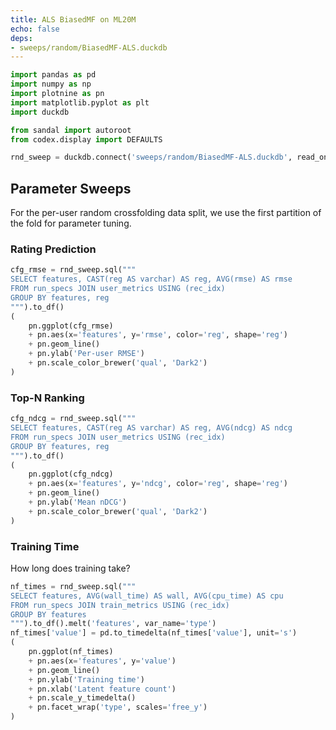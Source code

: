 ```yaml
---
title: ALS BiasedMF on ML20M
echo: false
deps:
- sweeps/random/BiasedMF-ALS.duckdb
---
```


```python
import pandas as pd
import numpy as np
import plotnine as pn
import matplotlib.pyplot as plt
import duckdb
```

```python
from sandal import autoroot
from codex.display import DEFAULTS
```

```python
rnd_sweep = duckdb.connect('sweeps/random/BiasedMF-ALS.duckdb', read_only=True)
```

## Parameter Sweeps

For the per-user random crossfolding data split, we use the first partition of
the fold for parameter tuning.

### Rating Prediction

```python
cfg_rmse = rnd_sweep.sql("""
SELECT features, CAST(reg AS varchar) AS reg, AVG(rmse) AS rmse
FROM run_specs JOIN user_metrics USING (rec_idx)
GROUP BY features, reg
""").to_df()
(
    pn.ggplot(cfg_rmse)
    + pn.aes(x='features', y='rmse', color='reg', shape='reg')
    + pn.geom_line()
    + pn.ylab('Per-user RMSE')
    + pn.scale_color_brewer('qual', 'Dark2')
)
```

### Top-N Ranking

```python
cfg_ndcg = rnd_sweep.sql("""
SELECT features, CAST(reg AS varchar) AS reg, AVG(ndcg) AS ndcg
FROM run_specs JOIN user_metrics USING (rec_idx)
GROUP BY features, reg
""").to_df()
(
    pn.ggplot(cfg_ndcg)
    + pn.aes(x='features', y='ndcg', color='reg', shape='reg')
    + pn.geom_line()
    + pn.ylab('Mean nDCG')
    + pn.scale_color_brewer('qual', 'Dark2')
)
```

### Training Time

How long does training take?

```python
nf_times = rnd_sweep.sql("""
SELECT features, AVG(wall_time) AS wall, AVG(cpu_time) AS cpu
FROM run_specs JOIN train_metrics USING (rec_idx)
GROUP BY features
""").to_df().melt('features', var_name='type')
nf_times['value'] = pd.to_timedelta(nf_times['value'], unit='s')
(
    pn.ggplot(nf_times)
    + pn.aes(x='features', y='value')
    + pn.geom_line()
    + pn.ylab('Training time')
    + pn.xlab('Latent feature count')
    + pn.scale_y_timedelta()
    + pn.facet_wrap('type', scales='free_y')
)
```
